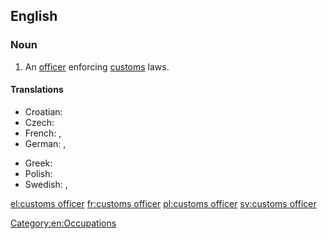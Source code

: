 ==English==
{{wikipedia}}

===Noun===
{{en-noun|sg=[[customs]] [[officer]]}}

# An [[officer]] enforcing [[customs]] laws.

====Translations====
{{trans-top|officer}}
* Croatian: {{t-|hr|carinik|m|alt=cȁrinīk}}
* Czech: {{t+|cs|celník|m}}
* French: {{t+|fr|douanier|m}}, {{t+|fr|douanière|f}}
* German: {{t+|de|Zöllner|m}}, {{t-|de|Zollbeamte|m|f}}
{{trans-mid}}
* Greek: {{t+|el|τελωνειακός|m|tr=teloneiakos}}
* Polish: {{t+|pl|celnik|m}}
* Swedish: {{t+|sv|tullare|c}}, {{t-|sv|tulltjänsteman|c}}
{{trans-bottom}}

[[Category:en:Occupations]]

[[el:customs officer]]
[[fr:customs officer]]
[[pl:customs officer]]
[[sv:customs officer]]